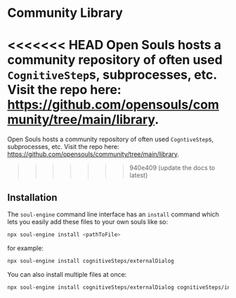 # Community Library

<<<<<<< HEAD
Open Souls hosts a community repository of often used `CognitiveStep`s, subprocesses, etc. Visit the repo here: https://github.com/opensouls/community/tree/main/library.
=======
Open Souls hosts a community repository of often used `CogntiveStep`s, subprocesses, etc. Visit the repo here: https://github.com/opensouls/community/tree/main/library.
>>>>>>> 940e409 (update the docs to latest)

## Installation

The `soul-engine` command line interface has an `install` command which lets you easily add these files to your own souls like so:

```bash
npx soul-engine install <pathToFile>
```

for example:

```bash
npx soul-engine install cognitiveSteps/externalDialog
```

You can also install multiple files at once:

```bash
npx soul-engine install cognitiveSteps/externalDialog cognitiveSteps/internalMonologue subprocesses/summarizeConversation
```
